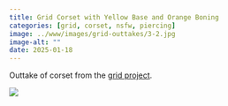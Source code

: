 ```yaml
---
title: Grid Corset with Yellow Base and Orange Boning
categories: [grid, corset, nsfw, piercing]
image: ../www/images/grid-outtakes/3-2.jpg
image-alt: ""
date: 2025-01-18
---
```


Outtake of corset from the [grid project](/posts/2025-01-27_grid-project.html).

![](../www/images/grid-outtakes/3-2.jpg)

